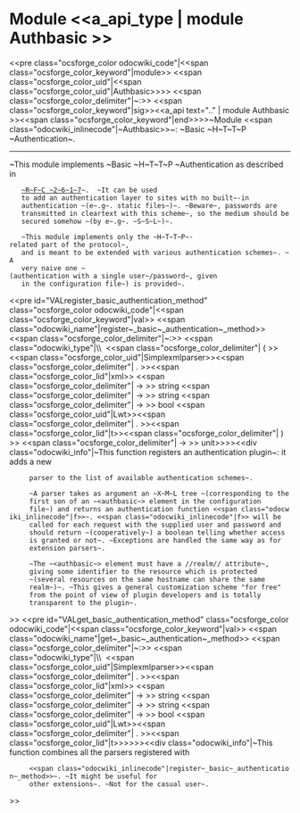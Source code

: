 =Module <<a_api_type | module Authbasic >> =
<<pre class="ocsforge_color odocwiki_code"|<<span class="ocsforge_color_keyword"|module>> <<span class="ocsforge_color_uid"|<<span class="ocsforge_color_uid"|Authbasic>>>> <<span class="ocsforge_color_delimiter"|~:>> <<span class="ocsforge_color_keyword"|sig>><<a_api text=".." | module Authbasic >><<span class="ocsforge_color_keyword"|end>>>>~Module <<span class="odocwiki_inlinecode"|~Authbasic>>~: ~Basic ~H~T~T~P ~Authentication~.

----

~This module implements ~Basic ~H~T~T~P ~Authentication as described in
    [[http://www.ietf.org/rfc/rfc2617.txt|~R~F~C ~2~6~1~7]]~.  ~It can be used
    to add an authentication layer to sites with no built~-in
    authentication ~(e~.g~. static files~)~. ~Beware~, passwords are
    transmitted in cleartext with this scheme~, so the medium should be
    secured somehow ~(by e~.g~. ~S~S~L~)~.


    ~This module implements only the ~H~T~T~P~-related part of the protocol~,
    and is meant to be extended with various authentication schemes~. ~A
    very naive one ~(authentication with a single user~/password~, given
    in the configuration file~) is provided~.
<<pre id="VALregister_basic_authentication_method" class="ocsforge_color odocwiki_code"|<<span class="ocsforge_color_keyword"|val>> <<span class="odocwiki_name"|register~_basic~_authentication~_method>> <<span class="ocsforge_color_delimiter"|~:>> <<span class="odocwiki_type"|\\  <<span class="ocsforge_color_delimiter"| ( >><<span class="ocsforge_color_uid"|Simplexmlparser>><<span class="ocsforge_color_delimiter"| . >><<span class="ocsforge_color_lid"|xml>> <<span class="ocsforge_color_delimiter"| -> >> string <<span class="ocsforge_color_delimiter"| -> >> string <<span class="ocsforge_color_delimiter"| -> >> bool <<span class="ocsforge_color_uid"|Lwt>><<span class="ocsforge_color_delimiter"| . >><<span class="ocsforge_color_lid"|t>><<span class="ocsforge_color_delimiter"| ) >> <<span class="ocsforge_color_delimiter"| -> >> unit>>>><<div class="odocwiki_info"|~This function registers an authentication plugin~: it adds a new
      parser to the list of available authentication schemes~.


      ~A parser takes as argument an ~X~M~L tree ~(corresponding to the
      first son of an ~<authbasic~> element in the configuration
      file~) and returns an authentication function <<span class="odocwiki_inlinecode"|f>>~. <<span class="odocwiki_inlinecode"|f>> will be
      called for each request with the supplied user and password and
      should return ~(cooperatively~) a boolean telling whether access
      is granted or not~. ~Exceptions are handled the same way as for
      extension parsers~.


      ~The ~<authbasic~> element must have a //realm// attribute~,
      giving some identifier to the resource which is protected
      ~(several resources on the same hostname can share the same
      realm~)~. ~This gives a general customization scheme "for free"
      from the point of view of plugin developers and is totally
      transparent to the plugin~.
>>
<<pre id="VALget_basic_authentication_method" class="ocsforge_color odocwiki_code"|<<span class="ocsforge_color_keyword"|val>> <<span class="odocwiki_name"|get~_basic~_authentication~_method>> <<span class="ocsforge_color_delimiter"|~:>> <<span class="odocwiki_type"|\\  <<span class="ocsforge_color_uid"|Simplexmlparser>><<span class="ocsforge_color_delimiter"| . >><<span class="ocsforge_color_lid"|xml>> <<span class="ocsforge_color_delimiter"| -> >> string <<span class="ocsforge_color_delimiter"| -> >> string <<span class="ocsforge_color_delimiter"| -> >> bool <<span class="ocsforge_color_uid"|Lwt>><<span class="ocsforge_color_delimiter"| . >><<span class="ocsforge_color_lid"|t>>>>>><<div class="odocwiki_info"|~This function combines all the parsers registered with
      <<span class="odocwiki_inlinecode"|register~_basic~_authentication~_method>>~. ~It might be useful for
      other extensions~. ~Not for the casual user~.
>>
